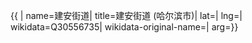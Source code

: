 {{ {{{1|PRC admin/showdata}}}|
name=建安街道|
title=建安街道 (哈尔滨市)|
lat=|
lng=|
wikidata=Q30556735|
wikidata-original-name=|
arg={{{arg|}}}}}